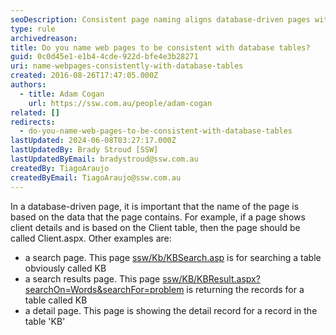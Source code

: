 ```yaml
---
seoDescription: Consistent page naming aligns database-driven pages with their corresponding data tables, enhancing user experience and search engine optimization.
type: rule
archivedreason:
title: Do you name web pages to be consistent with database tables?
guid: 0c0d45e1-e1b4-4cde-922d-bfe4e3b28271
uri: name-webpages-consistently-with-database-tables
created: 2016-08-26T17:47:05.000Z
authors:
  - title: Adam Cogan
    url: https://ssw.com.au/people/adam-cogan
related: []
redirects:
  - do-you-name-web-pages-to-be-consistent-with-database-tables
lastUpdated: 2024-06-08T03:27:17.000Z
lastUpdatedBy: Brady Stroud [SSW]
lastUpdatedByEmail: bradystroud@ssw.com.au
createdBy: TiagoAraujo
createdByEmail: TiagoAraujo@ssw.com.au
---
```


In a database-driven page, it is important that the name of the page is based on the data that the page contains. For example, if a page shows client details and is based on the Client table, then the page should be called Client.aspx.
Other examples are:
- a search page. This page [ssw/Kb/KBSearch.asp](https://www.ssw.com.au/ssw/KB/KBSearch.aspx) is for searching a table obviously called KB
- a search results page. This page [ssw/KB/KBResult.aspx?searchOn=Words&searchFor=problem](https://www.ssw.com.au/ssw/KB/KBResult.aspx?searchOn=Words&searchFor=problem) is returning the records for a table called KB
- a detail page. This page is showing the detail record for a record in the table 'KB'
